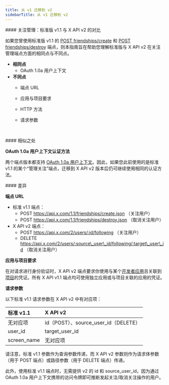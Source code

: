 ```yaml
---
title: 从 v1 迁移到 v2
sidebarTitle: 从 v1 迁移到 v2
---
```



<div id="manage-follows-standard-v11-compared-to-x-api-v2">
  #### 关注管理：标准版 v1.1 与 X API v2 的对比
</div>

如果您曾使用标准版 v1.1 的 [POST friendships/create](https://developer.x.com/en/docs/twitter-api/v1/accounts-and-users/follow-search-get-users/api-reference/post-friendships-create) 和 [POST friendships/destroy](https://developer.x.com/en/docs/twitter-api/v1/accounts-and-users/follow-search-get-users/api-reference/post-friendships-destroy) 端点，则本指南旨在帮助您理解标准版与 X API v2 在关注管理端点方面的相同点与不同点。

- **相同点**
  - OAuth 1.0a 用户上下文
- **不同点**
  - 端点 URL
  - 应用与项目要求
  - HTTP 方法
  - 请求参数

     

<div id="similarities">
  #### 相似之处
</div>

**OAuth 1.0a 用户上下文认证方法**

两个端点版本都支持 [OAuth 1.0a 用户上下文](/zh/resources/fundamentals/authentication#oauth-1-0a-2)。因此，如果您此前使用的是标准 v1.1 的某个“管理关注”端点，迁移到 X API v2 版本后仍可继续使用相同的认证方法。 

<div id="differences">
  #### 差异
</div>

**端点 URL**

- 标准 v1.1 端点：
  - POST https://api.x.com/1.1/friendships/create.json
    （关注用户）
  - POST https://api.x.com/1.1/friendships/destroy.json
    （取消关注用户）
- X API v2 端点：
  - POST https://api.x.com/2/users/:id/following
    （关注用户）
  - DELETE https://api.x.com/2/users/:source\_user\_id/following/:target\_user\_id
    （取消关注用户） 

**应用与项目要求**

在对请求进行身份验证时，X API v2 端点要求你使用与某个[开发者应用](/zh/resources/fundamentals/developer-apps)且关联到[项目](/zh/resources/fundamentals/projects)的凭证。所有 X API v1.1 端点均可使用独立应用或与项目关联的应用的凭证。

**请求参数**

以下标准 v1.1 请求参数在 X API v2 中有对应项：

| 标准 v1.1 | X API v2 |
| :--- | :--- |
| 无对应项 | id（POST）、source\_user\_id（DELETE） |
| user\_id | target\_user\_id |
| screen\_name | 无对应项 |

请注意，标准 v1.1 参数作为查询参数传递，而 X API v2 参数则作为请求体参数（用于 POST 端点）或路径参数（用于 DELETE 端点）传递。

此外，使用标准 v1.1 端点时，无需提供 v2 的 id 和 source\_user\_id，因为通过 OAuth 1.0a 用户上下文携带的访问令牌即可推断发起关注/取消关注操作的用户。 